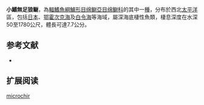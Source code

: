 {{Speciesbox
| name = 小鰭無足狼鳚
| image = 
| status = NE
| status_system = IUCN3.1
| genus = Lycodapus
| species = microchir
| authority = [[Schmidt|Schmidt]], 1950
| synonyms = 
}}

'''小鰭無足狼鳚'''，為[[輻鰭魚綱|輻鰭魚綱]][[鱸形目|鱸形目]][[绵鳚亞目|绵鳚亞目]][[绵鳚科|绵鳚科]]的其中一[[種|種]]，分布於西北[[太平洋|太平洋]]區，包括[[日本|日本]]、[[鄂霍次克海|鄂霍次克海]]及[[白令海|白令海]]等海域，屬深海底棲性魚類，棲息深度在水深50至1780公尺，體長可達7.7公分。

==参考文献==
*{{FishBase_species|genus=Lycodapus|species=microchir|year=2011|month=12}}

== 扩展阅读 ==
{{refbegin}}
{{wikispecies-inline|Lycodapus microchir|小鰭無足狼鳚}}
{{refend}}
{{Taxonbar|from=Q1099145}}

[[Category:无足狼鳚属|microchir]]


{{鱸形目小作品}}